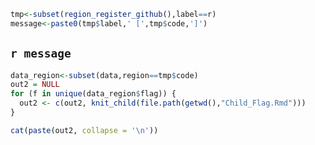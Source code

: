 
```r
tmp<-subset(region_register_github(),label==r)
message<-paste0(tmp$label,' [',tmp$code,']')
```

## `r message`

```r

data_region<-subset(data,region==tmp$code)
out2 = NULL
for (f in unique(data_region$flag)) {
  out2 <- c(out2, knit_child(file.path(getwd(),"Child_Flag.Rmd")))
}
```

```r
cat(paste(out2, collapse = '\n'))
```

\newpage